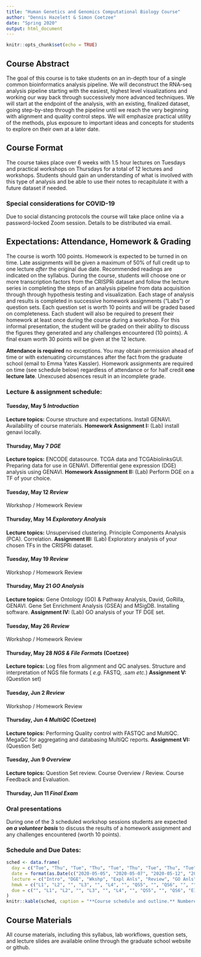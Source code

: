 ```yaml
---
title: "Human Genetics and Genomics Computational Biology Course"
author: "Dennis Hazelett & Simon Coetzee"
date: "Spring 2020"
output: html_document
---
```


```r
knitr::opts_chunk$set(echo = TRUE)
```

## Course Abstract

The goal of this course is to take students on an in-depth tour of a single common bioinformatics analysis pipeline. We will deconstruct the RNA-seq analysis pipeline starting with the easiest, highest level visualizations and working our way back through successively more advanced techniques. We will start at the endpoint of the analysis, with an existing, finalized dataset, going step-by-step through the pipeline until we reach the very beginning with alignment and quality control steps. We will emphasize practical utility of the methods, plus exposure to important ideas and concepts for students to explore on their own at a later date. 

## Course Format

The course takes place over 6 weeks with 1.5 hour lectures on Tuesdays and practical workshops on Thursdays for a total of 12 lectures and workshops. Students should gain an understanding of what is involved with this type of analysis and be able to use their notes to recapitulate it with a future dataset if needed.

### Special considerations for COVID-19
Due to social distancing protocols the course will take place online via a password-locked Zoom session. Details to be distributed via email. 

## Expectations: Attendance, Homework & Grading

The course is worth 100 points. Homework is expected to be turned in on time. Late assignments will be given a maximum of 50% of full credit up to one lecture _after_ the original due date. Recommended readings are indicated on the syllabus. During the course, students will choose one or more transcription factors from the CRISPRi dataset and follow the lecture series in completing the steps of an analysis pipeline from data acquisition through through hypothesis testing and visualization. Each stage of analysis and results is completed in successive homework assignments ("Labs") or question sets. Each question set is worth 10 points and will be graded based on completeness. Each student will also be required to present their homework at least once during the course during a workshop. For this informal presentation, the student will be graded on their ability to discuss the figures they generated and any challenges encountered (10 points). A final exam worth 30 points will be given at the 12 lecture.

**Attendance is required** no exceptions. You may obtain permission ahead of time or with extenuating circumstances after the fact from the graduate school (email to Emma Yates Kassler). Homework assignments are required on time (see schedule below) regardless of attendance or for half credit **one lecture late**. Unexcused absences result in an incomplete grade.

### Lecture & assignment schedule:

#### Tuesday, May 5 _Introduction_
**Lecture topics:** Course structure and expectations. Install GENAVI. Availability of course materials. **Homework Assignment I:** (Lab) install genavi locally.

#### Thursday, May 7 _DGE_
**Lecture topics:** ENCODE datasource. TCGA data and TCGAbiolinksGUI. Preparing data for use in GENAVI. Differential gene expression (DGE) analysis using GENAVI. **Homework Asssignment II:** (Lab) Perform DGE on a TF of your choice.

#### Tuesday, May 12 _Review_
Workshop / Homework Review

#### Thursday, May 14 _Exploratory Analysis_
**Lecture topics:** Unsupervised clustering. Principle Components Analysis (PCA). Correlation. **Assignment III:** (Lab) Exploratory analysis of your chosen TFs in the CRISPRi dataset.

#### Tuesday, May 19 _Review_
Workshop / Homework Review

#### Thursday, May 21 _GO Analysis_
**Lecture topics:** Gene Ontology (GO) & Pathway Analysis, David, GoRilla, GENAVI. Gene Set Enrichment Analysis (GSEA) and MSigDB. Installing software. **Assignment IV:** (Lab) GO analysis of your TF DGE set.

#### Tuesday, May 26 _Review_
Workshop / Homework Review

#### Thursday, May 28 _NGS & File Formats_ (Coetzee)
**Lecture topics:** Log files from alignment and QC analyses. Structure and interpretation of NGS file formats ( _e.g._ FASTQ, .sam _etc._) **Assignment V:** (Question set)

#### Tuesday, Jun 2 _Review_
Workshop / Homework Review

#### Thursday, Jun 4 _MultiQC_ (Coetzee)
**Lecture topics:** Performing Quality control with FASTQC and MultiQC. MegaQC for aggregating and databasing MultiQC reports. **Assignment VI:** (Question Set)

#### Tuesday, Jun 9 _Overview_
**Lecture topics:** Question Set review. Course Overview / Review. Course Feedback and Evaluation.

#### Thursday, Jun 11 _Final Exam_

### Oral presentations

During one of the 3 scheduled workshop sessions students are expected **_on a volunteer basis_** to discuss the results of a homework assignment and any challenges encountered (worth 10 points).

### Schedule and Due Dates:

```r
sched <- data.frame(
  day = c("Tue", "Thu", "Tue", "Thu", "Tue", "Thu", "Tue", "Thu", "Tue", "Thu", "Tue", "Thu"),
  date = format(as.Date(c("2020-05-05", "2020-05-07", "2020-05-12", "2020-05-14", "2020-05-19", "2020-05-21", "2020-05-26", "2020-05-28", "2020-06-02", "2020-06-04", "2020-06-09", "2020-06-11")), "%m/%d"),
  lecture = c("Intro", "DGE", "Wkshp", "Expl Anls", "Review", "GO Anls", "Wkshp", "Formats", "Wkshp", "MultiQC", "Review", "Exam"),
  hmwk = c("L1", "L2", "", "L3", "", "L4", "", "QS5", "", "QS6", "", ""),
  due = c("", "L1", "L2", "", "L3", "", "L4", "", "QS5", "", "QS6", "E1")
)
knitr::kable(sched, caption = "**Course schedule and outline.** Numbered assignments are preceded by 'L' for labs, 'QS' for question sets and 'E' for exams. Optional times for oral presentation are during workshops.")
```

## Course Materials

All course materials, including this syllabus, lab workflows, question sets, and lecture slides are available online through the graduate school website or github.
